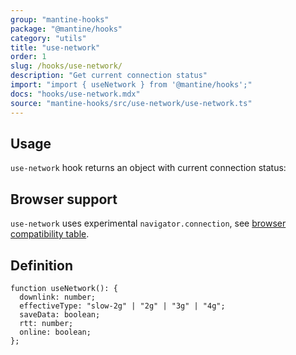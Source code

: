 ```yaml
---
group: "mantine-hooks"
package: "@mantine/hooks"
category: "utils"
title: "use-network"
order: 1
slug: /hooks/use-network/
description: "Get current connection status"
import: "import { useNetwork } from '@mantine/hooks';"
docs: "hooks/use-network.mdx"
source: "mantine-hooks/src/use-network/use-network.ts"
---
```



## Usage

`use-network` hook returns an object with current connection status:

<Demo data={HooksDemos.useNetworkDemo} />

## Browser support

`use-network` uses experimental `navigator.connection`, see [browser compatibility table](https://developer.mozilla.org/en-US/docs/Web/API/Navigator/connection#browser_compatibility).

## Definition

```tsx
function useNetwork(): {
  downlink: number;
  effectiveType: "slow-2g" | "2g" | "3g" | "4g";
  saveData: boolean;
  rtt: number;
  online: boolean;
};
```
